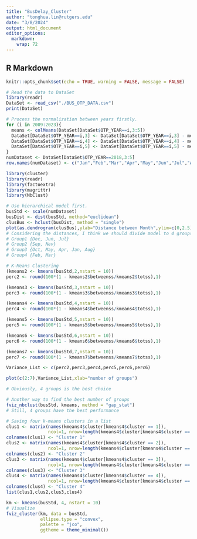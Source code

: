---
title: "BusDelay_Cluster"
author: "tonghua.lin@rutgers.edu"
date: "3/8/2024"
output: html_document
editor_options: 
  markdown: 
    wrap: 72
---

## R Markdown
```{r setup, include=FALSE}
knitr::opts_chunk$set(echo = TRUE, warning = FALSE, message = FALSE)
```


```{r}
# Read the data to DataSet
library(readr)
DataSet <- read_csv("./BUS_OTP_DATA.csv")
print(DataSet)

```

```{r}
# Process the normalization between years firstly.
for (i in 2009:2023){
  means <- colMeans(DataSet[DataSet$OTP_YEAR==i,3:5])
  DataSet[DataSet$OTP_YEAR==i,3] <- DataSet[DataSet$OTP_YEAR==i,3] - means[1]+92.4
  DataSet[DataSet$OTP_YEAR==i,4] <- DataSet[DataSet$OTP_YEAR==i,4] - means[2]+42222.8
  DataSet[DataSet$OTP_YEAR==i,5] <- DataSet[DataSet$OTP_YEAR==i,5] - means[3]+3188.37244
}
numDataset <- DataSet[DataSet$OTP_YEAR==2018,3:5]
row.names(numDataset) <- c("Jan","Feb","Mar","Apr","May","Jun","Jul","Aug","Sep","Oct","Nev","Dec")

```

```{r}
library(cluster)
library(readr)
library(factoextra)
library(magrittr)
library(NbClust)

# Use hierarchical model first.
busStd <- scale(numDataset)
busDist <- dist(busStd, method="euclidean")
clusBus <- hclust(busDist, method = "single") 
plot(as.dendrogram(clusBus),ylab="Distance between Month",ylim=c(0,2.5),main="Dendrogram of Month (method = single)")
# Considering the distances, I think we should divide model to 4 groups.
# Group1 {Dec, Jun, Jul}
# Group2 {Sep, Nev}
# Group3 {Oct, May, Apr, Jan, Aug}
# Group4 {Feb, Mar}
```

```{r}
# K-Means Clustering
(kmeans2 <- kmeans(busStd,2,nstart = 10))
perc2 <- round(100*(1 - kmeans2$betweenss/kmeans2$totss),1)

(kmeans3 <- kmeans(busStd,3,nstart = 10))
perc3 <- round(100*(1 - kmeans3$betweenss/kmeans3$totss),1)

(kmeans4 <- kmeans(busStd,4,nstart = 10))
perc4 <- round(100*(1 - kmeans4$betweenss/kmeans4$totss),1)

(kmeans5 <- kmeans(busStd,5,nstart = 10))
perc5 <- round(100*(1 - kmeans5$betweenss/kmeans5$totss),1)

(kmeans6 <- kmeans(busStd,6,nstart = 10))
perc6 <- round(100*(1 - kmeans6$betweenss/kmeans6$totss),1)

(kmeans7 <- kmeans(busStd,7,nstart = 10))
perc7 <- round(100*(1 - kmeans7$betweenss/kmeans7$totss),1)

Variance_List <- c(perc2,perc3,perc4,perc5,perc6,perc6)

plot(c(2:7),Variance_List,xlab="number of groups")

# Obviously, 4 groups is the best choice
```
```{r}
# Another way to find the best number of groups
fviz_nbclust(busStd, kmeans, method = "gap_stat")
# Still, 4 groups have the best performance
```
```{r}
# Saving four k-means clusters in a list
clus1 <- matrix(names(kmeans4$cluster[kmeans4$cluster == 1]), 
                ncol=1, nrow=length(kmeans4$cluster[kmeans4$cluster == 1]))
colnames(clus1) <- "Cluster 1"
clus2 <- matrix(names(kmeans4$cluster[kmeans4$cluster == 2]), 
                ncol=1, nrow=length(kmeans4$cluster[kmeans4$cluster == 2]))
colnames(clus2) <- "Cluster 2"
clus3 <- matrix(names(kmeans4$cluster[kmeans4$cluster == 3]), 
                ncol=1, nrow=length(kmeans4$cluster[kmeans4$cluster == 3]))
colnames(clus3) <- "Cluster 3"
clus4 <- matrix(names(kmeans4$cluster[kmeans4$cluster == 4]), 
                ncol=1, nrow=length(kmeans4$cluster[kmeans4$cluster == 4]))
colnames(clus4) <- "Cluster 4"
list(clus1,clus2,clus3,clus4)
```
```{r}
km <- kmeans(busStd, 4, nstart = 10)
# Visualize
fviz_cluster(km, data = busStd,
             ellipse.type = "convex",
             palette = "jco",
             ggtheme = theme_minimal())
```

